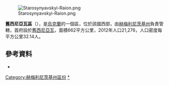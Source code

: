 [[Image:Starosynyavskyi-Raion.png|right]]

{{Coord|49|37|52|N|27|36|50|E|display=title}}

'''舊西尼亞瓦區'''（{{lang-uk|Старосинявський район}}），是[[烏克蘭|烏克蘭]]的一個區，位於該國西部，由[[赫梅利尼茨基州|赫梅利尼茨基州]]負責管轄，首府設於[[舊西尼亞瓦|舊西尼亞瓦]]，面積662平方公里，2012年人口21,276，人口密度每平方公里32.14人。

==參考資料==
*{{cite web|title=Stara Syniava Raion, Khmelnytskyi Oblast|url=http://w1.c1.rada.gov.ua/pls/z7502/A005?rdat1=09.01.2013&rf7571=36815|work=Regions of Ukraine and their Structure|publisher=[[Verkhovna_Rada|Verkhovna Rada of Ukraine]]|accessdate=9 January 2013|language=uk}}{{dead link|date=2018年1月 |bot=InternetArchiveBot |fix-attempted=yes }}

{{DEFAULTSORT:Старосинявський район}}
[[Category:赫梅利尼茨基州區份|Category:赫梅利尼茨基州區份]]
[[Category:舊西尼亞瓦區|*]]


{{Khmelnytskyi-geo-stub}}